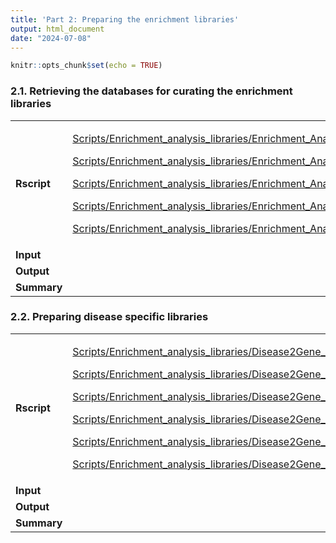 ```yaml
---
title: 'Part 2: Preparing the enrichment libraries'
output: html_document
date: "2024-07-08"
---
```


```r
knitr::opts_chunk$set(echo = TRUE)
```

### 2.1. Retrieving the databases for curating the enrichment libraries

+-------------+-------------------------------------------------------------------------------------------------------------------------------------------------------------------------------+
| **Rscript** | [Scripts/Enrichment_analysis_libraries/Enrichment_Analysis_Libraries_ADR.R](../Scripts/Enrichment_analysis_libraries/Enrichment_Analysis_Libraries_ADR.R)                     |
|             |                                                                                                                                                                               |
|             | [Scripts/Enrichment_analysis_libraries/Enrichment_Analysis_Libraries_Diseases.R](../Scripts/Enrichment_analysis_libraries/Enrichment_Analysis_Libraries_Diseases.R)           |
|             |                                                                                                                                                                               |
|             | [Scripts/Enrichment_analysis_libraries/Enrichment_Analysis_Libraries_curatedADR.R](../Scripts/Enrichment_analysis_libraries/Enrichment_Analysis_Libraries_curatedADR.R)       |
|             |                                                                                                                                                                               |
|             | [Scripts/Enrichment_analysis_libraries/Enrichment_Analysis_Libraries_Miscellaneous.R](../Scripts/Enrichment_analysis_libraries/Enrichment_Analysis_Libraries_Miscellaneous.R) |
|             |                                                                                                                                                                               |
|             | [Scripts/Enrichment_analysis_libraries/Enrichment_Analysis_Libraries_Pathways.R](../Scripts/Enrichment_analysis_libraries/Enrichment_Analysis_Libraries_Pathways.R)           |
+-------------+-------------------------------------------------------------------------------------------------------------------------------------------------------------------------------+
| **Input**   |                                                                                                                                                                               |
+-------------+-------------------------------------------------------------------------------------------------------------------------------------------------------------------------------+
| **Output**  |                                                                                                                                                                               |
+-------------+-------------------------------------------------------------------------------------------------------------------------------------------------------------------------------+
| **Summary** |                                                                                                                                                                               |
+-------------+-------------------------------------------------------------------------------------------------------------------------------------------------------------------------------+

### 2.2. Preparing disease specific libraries

+-------------+-------------------------------------------------------------------------------------------------------------------------------------------------------+
| **Rscript** | [Scripts/Enrichment_analysis_libraries/Disease2Gene_BreastCancer_lib.R](../Scripts/Enrichment_analysis_libraries/Disease2Gene_BreastCancer_lib.R)     |
|             |                                                                                                                                                       |
|             | [Scripts/Enrichment_analysis_libraries/Disease2Gene_KidneyCancer_lib.R](../Scripts/Enrichment_analysis_libraries/Disease2Gene_KidneyCancer_lib.R)     |
|             |                                                                                                                                                       |
|             | [Scripts/Enrichment_analysis_libraries/Disease2Gene_LungCancer_lib.R](../Scripts/Enrichment_analysis_libraries/Disease2Gene_LungCancer_lib.R)         |
|             |                                                                                                                                                       |
|             | [Scripts/Enrichment_analysis_libraries/Disease2Gene_OvaryCancer_lib.R](../Scripts/Enrichment_analysis_libraries/Disease2Gene_OvaryCancer_lib.R)       |
|             |                                                                                                                                                       |
|             | [Scripts/Enrichment_analysis_libraries/Disease2Gene_ProstateCancer_lib.R](../Scripts/Enrichment_analysis_libraries/Disease2Gene_ProstateCancer_lib.R) |
|             |                                                                                                                                                       |
|             | [Scripts/Enrichment_analysis_libraries/Disease2Gene_SkinCancer_lib.R](../Scripts/Enrichment_analysis_libraries/Disease2Gene_SkinCancer_lib.R)         |
+-------------+-------------------------------------------------------------------------------------------------------------------------------------------------------+
| **Input**   |                                                                                                                                                       |
+-------------+-------------------------------------------------------------------------------------------------------------------------------------------------------+
| **Output**  |                                                                                                                                                       |
+-------------+-------------------------------------------------------------------------------------------------------------------------------------------------------+
| **Summary** |                                                                                                                                                       |
+-------------+-------------------------------------------------------------------------------------------------------------------------------------------------------+
